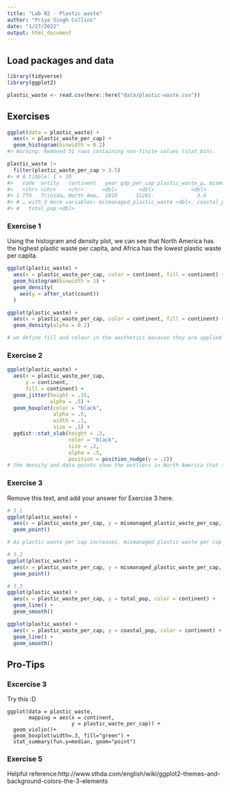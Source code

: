 ```yaml
---
title: "Lab 02 - Plastic waste"
author: "Priya Singh Collins"
date: "1/27/2022"
output: html_document
---
```


## Load packages and data

```r
library(tidyverse)
library(ggplot2)
```

```r
plastic_waste <- read.csv(here::here("data/plastic-waste.csv"))
```

## Exercises

```r
ggplot(data = plastic_waste) +
  aes(x = plastic_waste_per_cap) +
  geom_histogram(binwidth = 0.2)
#> Warning: Removed 51 rows containing non-finite values (stat_bin).

plastic_waste |>
  filter(plastic_waste_per_cap > 3.5)
#> # A tibble: 1 × 10
#>   code  entity   continent   year gdp_per_cap plastic_waste_p… mismanaged_plast…
#>   <chr> <chr>    <chr>      <dbl>       <dbl>            <dbl>             <dbl>
#> 1 TTO   Trinida… North Ame…  2010      31261.              3.6              0.19
#> # … with 3 more variables: mismanaged_plastic_waste <dbl>, coastal_pop <dbl>,
#> #   total_pop <dbl>
```

### Exercise 1

Using the histogram and density plot, we can see that North America has the highest plastic waste per capita, and Africa has the lowest plastic waste per capita.

```r
ggplot(plastic_waste) +
  aes(x = plastic_waste_per_cap, color = continent, fill = continent) +
  geom_histogram(binwidth = 1) +
  geom_density(
    aes(y = after_stat(count))
  )

ggplot(plastic_waste) +
  aes(x = plastic_waste_per_cap, color = continent, fill = continent) +
  geom_density(alpha = 0.2)

# we define fill and colour in the aesthetics because they are applied based on the dataset, but we define the alpha directly in the geom because it applies generally.
```

### Exercise 2

```r
ggplot(plastic_waste) +
  aes(x = plastic_waste_per_cap,
      y = continent,
      fill = continent) +
  geom_jitter(height = .15,
              alpha = .5) +
  geom_boxplot(color = "black",
               alpha = .5,
               width = .1,
               size = .5) +
  ggdist::stat_slab(height = .3,
                    color = "black",
                    size = .2,
                    alpha = .5,
                    position = position_nudge(y = .2))
# the density and data points show the outliers in North America that the boxplot does not display on the graph.

```

### Exercise 3

Remove this text, and add your answer for Exercise 3 here.
```r
# 3.1
ggplot(plastic_waste) +
  aes(x = plastic_waste_per_cap, y = mismanaged_plastic_waste_per_cap, fill = continent) +
  geom_point()

# As plastic waste per cap increases, mismanaged plastic waste per cap also increases.

# 3.2
ggplot(plastic_waste) +
  aes(x = plastic_waste_per_cap, y = mismanaged_plastic_waste_per_cap, color = continent) +
  geom_point()

# 3.3
ggplot(plastic_waste) +
  aes(x = plastic_waste_per_cap, y = total_pop, color = continent) +
  geom_line() +
  geom_smooth()

ggplot(plastic_waste) +
  aes(x = plastic_waste_per_cap, y = coastal_pop, color = continent) +
  geom_line() +
  geom_smooth()

```

## Pro-Tips

### Excercise 3

Try this :D

```
ggplot(data = plastic_waste, 
       mapping = aes(x = continent, 
                     y = plastic_waste_per_cap)) +
  geom_violin()+
  geom_boxplot(width=.3, fill="green") +
  stat_summary(fun.y=median, geom="point") 
```

### Exercise 5 

Helpful reference:http://www.sthda.com/english/wiki/ggplot2-themes-and-background-colors-the-3-elements



